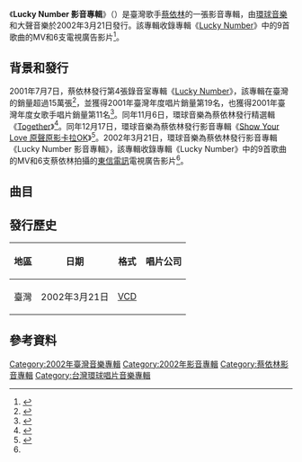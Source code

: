 {{Infobox album
| name           = Lucky Number 影音專輯
| type           = compilation
| artist         = [[蔡依林|蔡依林]]
| cover          = Jolin Tsai - Lucky Number Karaoke.jpg
| released       = {{Start date|2002|03|21}}
| genre          = [[流行_(音樂類型)|流行]]
| length         = {{Duration|36:51}}
| label          = 
* [[環球唱片_(台灣)|環球音樂]]
* 大聲音樂
| prev_title     = [[Show_Your_Love_原聲原影卡拉OK|Show Your Love 原聲原影卡拉OK]]
| prev_year      = 2002
| next_title     = [[電音舞道館|電音舞道館]]
| next_year      = 2002
}}

《'''Lucky Number 影音專輯'''》（{{Lang-en|'''Lucky Number Karaoke'''}}）是臺灣歌手[[蔡依林|蔡依林]]的一張影音專輯，由[[環球唱片_(台灣)|環球音樂]]和大聲音樂於2002年3月21日發行。該專輯收錄專輯《[[Lucky_Number|Lucky Number]]》中的9首歌曲的MV和6支電視廣告影片<ref name=":0">{{Citation|title=Lucky Number 影音专辑|url=https://music.douban.com/subject/25932246/|accessdate=2022-01-03|language=zh-CN|last=蔡依林|archive-date=2019-12-21|archive-url=https://web.archive.org/web/20191221090603/https://music.douban.com/subject/25932246/}}</ref>。

== 背景和發行 ==
2001年7月7日，蔡依林發行第4張錄音室專輯《[[Lucky_Number|Lucky Number]]》，該專輯在臺灣的銷量超過15萬張<ref>{{Cite web|title=蔡依林十年音乐路①：环球时期“少男杀手”_娱乐_腾讯网|url=https://web.archive.org/web/20150209123329/http://ent.qq.com/a/20090320/000347_4.htm|access-date=2022-01-03|date=2015-02-09|work=web.archive.org}}</ref>，並獲得2001年臺灣年度唱片銷量第19名，也獲得2001年臺灣年度女歌手唱片銷量第11名<ref>{{Cite web|title=2001年玫瑰唱片年終銷量排行榜Top100_Rain_新浪博客|url=http://blog.sina.com.cn/s/blog_55bff1970100efg6.html|access-date=2022-01-03|work=blog.sina.com.cn|archive-date=2020-07-25|archive-url=https://web.archive.org/web/20200725225601/http://blog.sina.com.cn/s/blog_55bff1970100efg6.html}}</ref>。同年11月6日，環球音樂為蔡依林發行精選輯《[[Together_(蔡依林專輯)|Together]]》<ref>{{Citation|title=Together精选辑|url=https://music.douban.com/subject/2981167/|accessdate=2022-01-03|language=zh-CN|last=蔡依林/Jolin|archive-date=2015-05-30|archive-url=https://web.archive.org/web/20150530175257/http://music.douban.com/subject/2981167/}}</ref>。同年12月17日，環球音樂為蔡依林發行影音專輯《[[Show_Your_Love_原聲原影卡拉OK|Show Your Love 原聲原影卡拉OK]]》<ref>{{Citation|title=Show Your Love 原声原影卡拉OK|url=https://music.douban.com/subject/6799725/|accessdate=2022-01-03|language=zh-CN|last=蔡依林|archive-date=2016-09-15|archive-url=https://web.archive.org/web/20160915075506/https://music.douban.com/subject/6799725/}}</ref>。2002年3月21日，環球音樂為蔡依林發行影音專輯《Lucky Number 影音專輯》，該專輯收錄專輯《Lucky Number》中的9首歌曲的MV和6支蔡依林拍攝的[[東信電訊|東信電訊]]電視廣告影片<ref name=":0" />。

== 曲目 ==
{{Tracklist
| total_length = 36:51

| title1 = e世紀篇

| title2 = 520速配篇

| title3 = My Wap朋友篇

| title4 = My Wap生日篇

| title5 = 世界篇

| title6 = 空間篇

| title7 = Lucky Number
| music7 = [[李偉菘|李偉菘]]
| lyrics7 = 謝孟娟
| length7 = 4:25

| title8 = 如果不想要
| music8 = 盧紹瑩<br />劉志文
| lyrics8 = 謝孟娟
| length8 = 4:21

| title9 = 你怎麼連話都說不清楚
| music9 = [[周杰倫|周杰倫]]
| lyrics9 = [[艾莉絲_(主持人)|曾莉婷]]
| length9 = 5:02

| title10 = Take It Easy
| music10 = [[陳志遠|陳志遠]]
| lyrics10 = -{于}-光中<br />曾莉婷
| length10 = 3:52

| title11 = 捕手
| music11 = [[李偲菘|李偲菘]]
| lyrics11 = [[許常德|許常德]]
| length11 = 3:55

| title12 = Surprise
| music12 = 鄭在允
| lyrics12 = 曾莉婷
| length12 = 3:11

| title13 = 看緊我
| music13 = [[陳偉_(音樂人)|陳偉]]
| lyrics13 = -{于}-光中
| length13 = 3:42

| title14 = 由我
| music14 = 謝天耀
| lyrics14 = 謝天耀
| length14 = 4:02

| title15 = 只有一個你
| music15 = Azlan Abu Hassan
| lyrics15 = [[姚谦|姚謙]]
| length15 = 4:21
}}

== 發行歷史 ==
{| class="wikitable"
!地區
!日期
!格式
!唱片公司
|-
|臺灣
|2002年3月21日
|[[VCD|VCD]]
|{{Flatlist|
* [[環球唱片_(台灣)|環球音樂]]
* 大聲音樂
}}
|}

== 參考資料 ==
{{Reflist|30em}}

{{蔡依林}}

[[Category:2002年臺灣音樂專輯|Category:2002年臺灣音樂專輯]]
[[Category:2002年影音專輯|Category:2002年影音專輯]]
[[Category:蔡依林影音專輯|Category:蔡依林影音專輯]]
[[Category:台灣環球唱片音樂專輯|Category:台灣環球唱片音樂專輯]]